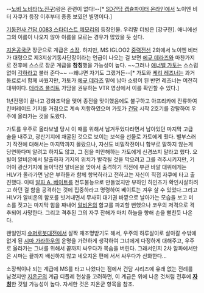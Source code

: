 --[[노비 노비타]]([[노진구]])랑은 관련이 없다!--[* [[SD건담 캡슐파이터 온라인]]에서 노이엔 비터 자쿠가 등장 이후부터 종종 보였던 별명이다.]

[[기동전사 건담 0083 스타더스트 메모리]]의 등장인물. 우리말 더빙은 [강구한]. 애니에선 그의 이름이 나오지 않아 이름을 모르는 경우가 많았을 듯 싶다.

[[지온공국군]] 장군으로 계급은 [[소장]]. 하지만, MS IGLOO2 [[중력전선]] 2화에서 노이엔 비터가 대령으로 제3지상기동사단장이라는 언급이 나오는 걸 보면 [[에규 데라즈]]와 마찬가지로 전후에 스스로 장군 계급을 '''참칭'''했을 가능성이 높다. ~~그러나 [[애너벨 가토]]는 스스럼없이 [[각하]]라고 불러 준다~~ --왜냐면 자기도 그랬거든--[* 가토와 [[케리 레즈너]]는 과거 동료로서 함께 싸웠지만, 가토가 [[에규 데라즈]] 밑에 남아 소령이 된 반면 레즈너는 여전히 대위이다. [[데라즈 플리트]] 가담을 권유하는 VTR 영상에서 이를 확인할 수 있다.]

1년전쟁이 끝나고 강화조약을 맺어 종전을 맞이했음에도 불구하고 아프리카에 잔류하여 킨버레이드 기지를 거점으로 계속 저항하였으며 가토가 [[건담]] 시작 2호기를 강탈하여 우주에 올라가는 것을 도왔다.

가토를 우주로 올라보낼 당시 이 때를 위해서 남겨두었다라면서 남아있던 마지막 고급 술을 내주고, 광산기지에 채굴된 것으로 보이는 보석을 선물로 가토에게 줬다. 별부스러기 작전에 대해서는 마지막까지 몰랐으나, 자신도 비밀작전이니 함부로 말하지 않는게 당연하다며 알려고 하지도 않고, 그 점을 미안해하는 가토에게 신경쓰지 말라고 했다. 오빌이 알비온에서 탈출하자 기지의 위치가 발각될 것을 막으려고 그를 격추시키지만, 기어이 광산기지에 들이닥친 알비온을 맞아서 출격하기 직전에 부관 바알 대위에게는 HLV가 올라가면 남은 부하들과 함께 항복하라고 전하고는 자신이 직접 자쿠에 타고 출진했다. 이때 [[알파 A. 베이트]]를 전투불능으로 만들었지만 부하인 하인츠가 확인사살하려고 하던 걸 함을 공격하는 것에 집중하라고 명령하여 베이트는 겨우 살 수 있었다.그리고 HLV가 알비온의 함포를 빗겨내면서 무사히 대기권 바깥으로 날아가는 모습을 보고 미소를 짓고는 마지막 힘을 짜내어 [[알비온]]의 함교를 파괴할 뻔했으나 코우의 저격으로 격추되어 사망한다. 그리고 격추된 그의 자쿠 잔해가 마치 하늘을 향해 손을 뻗친듯 나온다. 

왠일인지 [[슈퍼로봇대전]]에서 살짝 재조명받기도 해서, 우주의 하루살이로 살아갈 수밖에 없게 된 [[시마 가라하우]]의 운명을 가련하게 생각하여 그녀에게 다정하게 대해주고, 우주로 올라가는 그녀를 위해서 끝까지 싸우다가 목숨을 버린다. 그래서인지 2차 알파에서만은 시마는 끝까지 배신하지 않고 네오지온 편에 서서 싸우다가 산화한다...

소장씩이나 되는 계급에 MS를 타고 나왔다는 점에서 건담 시리즈에 유래 없는 전례를 남겼지만  [[지온군]]의 계급 디플레 현상을 고려하면, 이 계급은 위에 나온 것처럼 전후에 '''[[자칭]]'''한 것일 가능성이 높다. 자세한 것은 지온군 항목을 참조.
